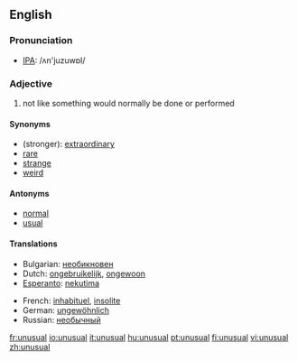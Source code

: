 ==English==

=== Pronunciation ===
*[[w:IPA|IPA]]: /ʌn'juzuwɒl/

===Adjective===
{{en-adj-more-most}}

# not like something would normally be done or performed

====Synonyms====
*(stronger): [[extraordinary]]
*[[rare]]
*[[strange]]
*[[weird]]

====Antonyms====
*[[normal]]
*[[usual]]

====Translations====
{{top}}
*Bulgarian: [[необикновен]]
*Dutch: [[ongebruikelijk]], [[ongewoon]]
*[[Esperanto]]: [[nekutima]]
{{mid}}
*French: [[inhabituel]], [[insolite]]
*German: [[ungewöhnlich]]
*Russian: [[необычный]]
{{bottom}}

[[fr:unusual]]
[[io:unusual]]
[[it:unusual]]
[[hu:unusual]]
[[pt:unusual]]
[[fi:unusual]]
[[vi:unusual]]
[[zh:unusual]]